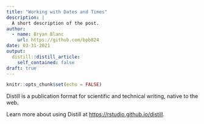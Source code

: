 ```yaml
---
title: "Working with Dates and Times"
description: |
  A short description of the post.
author:
  - name: Bryan Blanc
    url: https://github.com/bpb824
date: 03-31-2021
output:
  distill::distill_article:
    self_contained: false
draft: true
---
```



```r
knitr::opts_chunk$set(echo = FALSE)
```

Distill is a publication format for scientific and technical writing, native to the web.

Learn more about using Distill at <https://rstudio.github.io/distill>.


